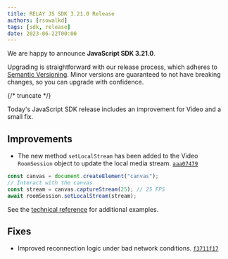 ---
title: RELAY JS SDK 3.21.0 Release
authors: [rsowalkd]
tags: [sdk, release]
date: 2023-06-22T00:00
---

We are happy to announce **JavaScript SDK 3.21.0**.

Upgrading is straightforward with our release process, which adheres to [Semantic Versioning](https://semver.org/).
Minor versions are guaranteed to not have breaking changes, so you can upgrade with confidence.

<ReleaseCard library="@signalwire/js" version="3.21.0" releaseType="minor"/>

{/* truncate */}

Today's JavaScript SDK release includes an improvement for Video and a small fix.

## Improvements

- The new method `setLocalStream` has been added to the Video `RoomSession` object to update the local media stream. [`aaa07479`](https://github.com/signalwire/signalwire-js/commit/aaa07479db10685e72d96ea43927d759dbac076e)

```js
const canvas = document.createElement("canvas");
// Interact with the canvas
const stream = canvas.captureStream(25); // 25 FPS
await roomSession.setLocalStream(stream);
```

See the [technical reference](/sdks/relay-browser-sdk/video/room-session#setlocalstream) for additional examples.

## Fixes

- Improved reconnection logic under bad network conditions. [`f3711f17`](https://github.com/signalwire/signalwire-js/commit/f3711f1726a9001a4204527b34b452de80e9a0e6)